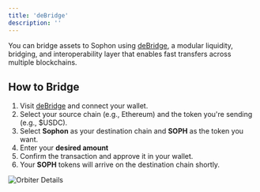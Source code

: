 ```yaml
---
title: 'deBridge'
description: ''
---
```


You can bridge assets to Sophon using [deBridge](https://debridge.finance/), a modular liquidity, bridging, and interoperability layer that enables fast transfers across multiple blockchains.

## How to Bridge

1. Visit [deBridge](https://app.debridge.finance/) and connect your wallet.
2. Select your source chain (e.g., Ethereum) and the token you're sending (e.g., $USDC).
3. Select **Sophon** as your destination chain and **SOPH** as the token you want.
4. Enter your **desired amount**
5. Confirm the transaction and approve it in your wallet.
7. Your **SOPH** tokens will arrive on the destination chain shortly.

![Orbiter Details](/images/bridging/deBridge-bridging.png)